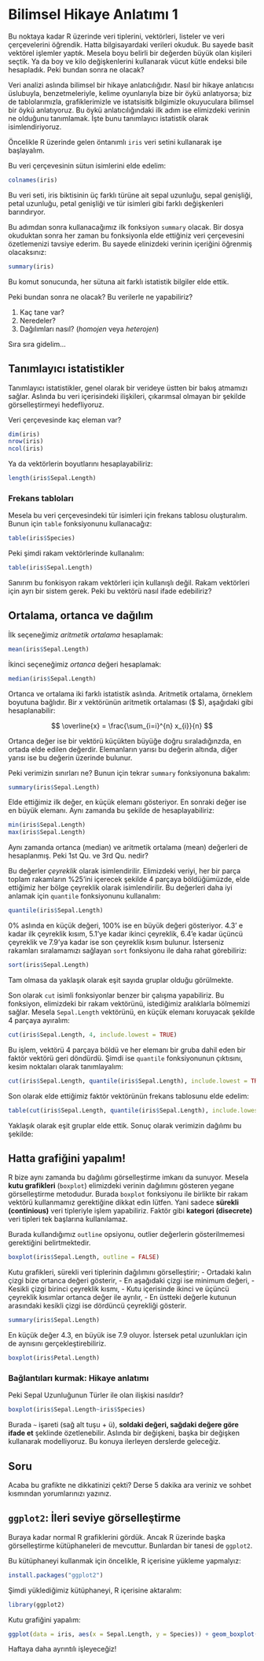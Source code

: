 # Bilimsel Hikaye Anlatımı 1

Bu noktaya kadar R üzerinde veri tiplerini, vektörleri, listeler ve veri çerçevelerini öğrendik. Hatta bilgisayardaki verileri okuduk. Bu sayede basit vektörel işlemler yaptık. Mesela boyu belirli bir değerden büyük olan kişileri seçtik. Ya da boy ve kilo değişkenlerini kullanarak vücut kütle endeksi bile hesapladık. Peki bundan sonra ne olacak?

Veri analizi aslında bilimsel bir hikaye anlatıcılığıdır. Nasıl bir hikaye anlatıcısı üslubuyla, benzetmeleriyle, kelime oyunlarıyla bize bir öykü anlatıyorsa; biz de tablolarımızla, grafiklerimizle ve istatsisitk bilgimizle okuyuculara bilimsel bir öykü anlatıyoruz. Bu öykü anlatıcılığındaki ilk adım ise elimizdeki verinin ne olduğunu tanımlamak. İşte bunu tanımlayıcı istatistik olarak isimlendiriyoruz.

Öncelikle R üzerinde gelen öntanımlı `iris` veri setini kullanarak işe başlayalım. 

Bu veri çerçevesinin sütun isimlerini elde edelim:

```r
colnames(iris)
```

Bu veri seti, iris biktisinin üç farklı türüne ait sepal uzunluğu, sepal genişliği, petal uzunluğu, petal genişliği ve tür isimleri gibi farklı değişkenleri barındıryor.

Bu adımdan sonra kullanacağımız ilk fonksiyon `summary` olacak. Bir dosya okuduktan sonra her zaman bu fonksiyonla elde ettiğiniz veri çerçevesini özetlemenizi tavsiye ederim. Bu sayede elinizdeki verinin içeriğini öğrenmiş olacaksınız:

```r
summary(iris)
```

Bu komut sonucunda, her sütuna ait farklı istatistik bilgiler elde ettik.

Peki bundan sonra ne olacak? Bu verilerle ne yapabiliriz?

1. Kaç tane var?
2. Neredeler?
3. Dağılımları nasıl? (*homojen* veya *heterojen*)

Sıra sıra gidelim...

## Tanımlayıcı istatistikler

Tanımlayıcı istatistikler, genel olarak bir verideye üstten bir bakış atmamızı sağlar. Aslında bu veri içerisindeki ilişkileri, çıkarımsal olmayan bir şekilde görselleştirmeyi hedefliyoruz.

Veri çerçevesinde kaç eleman var?

```r
dim(iris)
nrow(iris)
ncol(iris)
```

Ya da vektörlerin boyutlarını hesaplayabiliriz:

```r
length(iris$Sepal.Length)
```

### Frekans tabloları

Mesela bu veri çerçevesindeki tür isimleri için frekans tablosu oluşturalım. Bunun için `table` fonksiyonunu kullanacağız:

```r
table(iris$Species)
```

Peki şimdi rakam vektörlerinde kullanalım:

```r
table(iris$Sepal.Length)
```

Sanırım bu fonkisyon rakam vektörleri için kullanışlı değil. Rakam vektörleri için ayrı bir sistem gerek. Peki bu vektörü nasıl ifade edebiliriz?

## Ortalama, ortanca ve dağılım

İlk seçeneğimiz *aritmetik ortalama* hesaplamak:

```r
mean(iris$Sepal.Length)
```

İkinci seçeneğimiz *ortanca* değeri hesaplamak:

```r
median(iris$Sepal.Length)
```

Ortanca ve ortalama iki farklı istatistik aslında. Aritmetik ortalama, örneklem boyutuna bağlıdır. Bir $x$ vektörünün aritmetik ortalaması ($\overline{x} $), aşağıdaki gibi hesaplanabilir:

$$
\overline{x} = \frac{\sum_{i=i}^{n} x_{i}}{n} 
$$

Ortanca değer ise bir vektörü küçükten büyüğe doğru sıraladığınzda, en ortada elde edilen değerdir. Elemanların yarısı bu değerin altında, diğer yarısı ise bu değerin üzerinde bulunur.

Peki verimizin sınırları ne? Bunun için tekrar `summary` fonksiyonuna bakalım:

```r
summary(iris$Sepal.Length)
```

Elde ettiğimiz ilk değer, en küçük elemanı gösteriyor. En sonraki değer ise en büyük elemanı. Aynı zamanda bu şekilde de hesaplayabiliriz:

```r
min(iris$Sepal.Length)
max(iris$Sepal.Length)
```

Aynı zamanda ortanca (median) ve aritmetik ortalama (mean) değerleri de hesaplanmış. Peki 1st Qu. ve 3rd Qu. nedir?

Bu değerler *çeyreklik* olarak isimlendirilir. Elimizdeki veriyi, her bir parça toplam rakamların %25'ini içerecek şekilde 4 parçaya böldüğümüzde, elde ettiğimiz her bölge çeyreklik olarak isimlendirilir. Bu değerleri daha iyi anlamak için `quantile` fonksiyonunu kullanalım:

```r
quantile(iris$Sepal.Length)
```

0% aslında en küçük değeri, 100% ise en büyük değeri gösteriyor. 4.3' e kadar ilk çeyreklik kısım, 5.1'ye kadar ikinci çeyreklik, 6.4'e kadar üçüncü çeyreklik ve 7.9'ya kadar ise son çeyreklik kısım bulunur. İsterseniz rakamları sıralamamızı sağlayan `sort` fonksiyonu ile daha rahat görebiliriz:

```r
sort(iris$Sepal.Length)
```

Tam olmasa da yaklaşık olarak eşit sayıda gruplar olduğu görülmekte. 

Son olarak `cut` isimli fonksiyonlar benzer bir çalışma yapabiliriz. Bu fonksiyon, elimizdeki bir rakam vektörünü, istediğimiz aralıklarla bölmemizi sağlar. Mesela `Sepal.Length` vektörünü, en küçük elemanı koruyacak şekilde 4 parçaya ayıralım:

```r
cut(iris$Sepal.Length, 4, include.lowest = TRUE)
```

Bu işlem, vektörü 4 parçaya böldü ve her elemanı bir gruba dahil eden bir faktör vektörü geri döndürdü. Şimdi ise `quantile` fonksiyonunun çıktısını, kesim noktaları olarak tanımlayalım:

```r
cut(iris$Sepal.Length, quantile(iris$Sepal.Length), include.lowest = TRUE)
```

Son olarak elde ettiğimiz faktör vektörünün frekans tablosunu elde edelim:

```r
table(cut(iris$Sepal.Length, quantile(iris$Sepal.Length), include.lowest = TRUE))
```

Yaklaşık olarak eşit gruplar elde ettik. Sonuç olarak verimizin dağılımı bu şekilde:

## Hatta grafiğini yapalım!

R bize aynı zamanda bu dağılımı görselleştirme imkanı da sunuyor. Mesela **kutu grafikleri** (`boxplot`) elimizdeki verinin dağılımını gösteren yegane görselleştirme metodudur. Burada `boxplot` fonksiyonu ile birlikte bir rakam vektörü kullanmamız gerektiğine dikkat edin lütfen. Yani sadece **sürekli (continious)**  veri tipleriyle işlem yapabiliriz. Faktör gibi **kategori (disecrete)** veri tipleri tek başlarına kullanılamaz.

Burada kullandığımız `outline` opsiyonu, outlier değerlerin gösterilmemesi gerektiğini belirtmektedir.

```r
boxplot(iris$Sepal.Length, outline = FALSE)
```

Kutu grafikleri, sürekli veri tiplerinin dağılımını görselleştirir;
- Ortadaki kalın çizgi bize ortanca değeri gösterir, 
- En aşağıdaki çizgi ise minimum değeri,
- Kesikli çizgi birinci çeyreklik kısmı,
- Kutu içerisinde ikinci ve üçüncü çeyreklik kısımlar ortanca değer ile ayrılır,
- En üstteki değerle kutunun arasındaki kesikli çizgi ise dördüncü çeyrekliği gösterir.

```r
summary(iris$Sepal.Length)
```

En küçük değer 4.3, en büyük ise 7.9 oluyor. İstersek petal uzunlukları için de aynısını gerçekleştirebiliriz.

```r
boxplot(iris$Petal.Length)
```

### Bağlantıları kurmak: Hikaye anlatımı

Peki Sepal Uzunluğunun Türler ile olan ilişkisi nasıldır?

```r
boxplot(iris$Sepal.Length~iris$Species)
```

Burada `~` işareti (sağ alt tuşu + ü), **soldaki değeri, sağdaki değere göre ifade et** şeklinde özetlenebilir. Aslında bir değişkeni, başka bir değişken kullanarak modelliyoruz. Bu konuya ilerleyen derslerde geleceğiz.

:::{.callout-note}
## Soru

Acaba bu grafikte ne dikkatinizi çekti? Derse 5 dakika ara veriniz ve sohbet kısmından yorumlarınızı yazınız.

:::

## `ggplot2`: İleri seviye görselleştirme

Buraya kadar normal R grafiklerini gördük. Ancak R üzerinde başka görselleştirme kütüphaneleri de mevcuttur. Bunlardan bir tanesi de `ggplot2`.

Bu kütüphaneyi kullanmak için öncelikle, R içerisine yükleme yapmalyız:

```r
install.packages("ggplot2")
```

Şimdi yüklediğimiz kütüphaneyi, R içerisine aktaralım:

```r
library(ggplot2)
```

Kutu grafiğini yapalım:

```r
ggplot(data = iris, aes(x = Sepal.Length, y = Species)) + geom_boxplot()
```

Haftaya daha ayrıntılı işleyeceğiz!